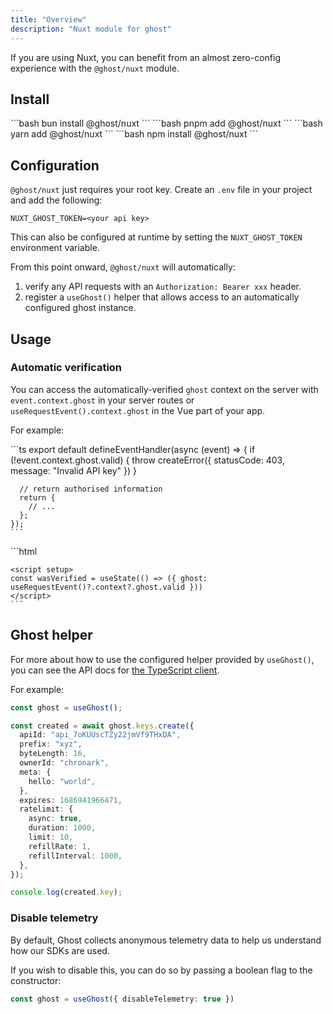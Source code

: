 ```yaml
---
title: "Overview"
description: "Nuxt module for ghost"
---
```


If you are using Nuxt, you can benefit from an almost zero-config experience with the `@ghost/nuxt` module.

## Install

<Tabs>
  <Tab title="bun">
  ```bash
    bun install @ghost/nuxt
    ```
  </Tab>
  <Tab title="pnpm">
  ```bash
    pnpm add @ghost/nuxt
    ```
  </Tab>
  <Tab title="yarn">
  ```bash
    yarn add @ghost/nuxt
    ```
  </Tab>
  <Tab title="npm">
  ```bash
    npm install @ghost/nuxt
    ```
  </Tab>
</Tabs>

## Configuration

`@ghost/nuxt` just requires your root key. Create an `.env` file in your project and add the following:

```env
NUXT_GHOST_TOKEN=<your api key>
```

This can also be configured at runtime by setting the `NUXT_GHOST_TOKEN` environment variable.

From this point onward, `@ghost/nuxt` will automatically:

1. verify any API requests with an `Authorization: Bearer xxx` header.
1. register a `useGhost()` helper that allows access to an automatically configured ghost instance.

## Usage

### Automatic verification

You can access the automatically-verified `ghost` context on the server with `event.context.ghost` in your server routes or `useRequestEvent().context.ghost` in the Vue part of your app.

For example:

<Tabs>
  <Tab title="~/server/api/test.ts">
    ```ts
    export default defineEventHandler(async (event) => {
      if (!event.context.ghost.valid) {
        throw createError({ statusCode: 403, message: "Invalid API key" })
      }

      // return authorised information
      return {
        // ...
      };
    });
    ```

  </Tab>
  <Tab title="~/app.vue">
    ```html
    <template>
      <div>
        <pre>Was verified: {{ wasVerified }}</pre>
      </div>
    </template>

    <script setup>
    const wasVerified = useState(() => ({ ghost: useRequestEvent()?.context?.ghost.valid }))
    </script>
    ```

  </Tab>
</Tabs>

## Ghost helper

For more about how to use the configured helper provided by `useGhost()`, you can see the API docs for [the TypeScript client](/libraries/ts/sdk/overview).

For example:

```ts
const ghost = useGhost();

const created = await ghost.keys.create({
  apiId: "api_7oKUUscTZy22jmVf9THxDA",
  prefix: "xyz",
  byteLength: 16,
  ownerId: "chronark",
  meta: {
    hello: "world",
  },
  expires: 1686941966471,
  ratelimit: {
    async: true,
    duration: 1000,
    limit: 10,
    refillRate: 1,
    refillInterval: 1000,
  },
});

console.log(created.key);
```


### Disable telemetry

By default, Ghost collects anonymous telemetry data to help us understand how our SDKs are used.

If you wish to disable this, you can do so by passing a boolean flag to the constructor:

```ts
const ghost = useGhost({ disableTelemetry: true })
```
